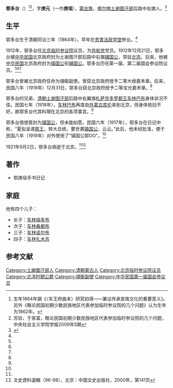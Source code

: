 {{Infobox Officeholder
|姓名=鄂多台
|圖像=File:鄂多台.jpg
|圖像大小=200px
|圖像說明=  
| 字       = 
| 號       = 
| 別名     = 
| 出生名   = 
| 出生日期 = 
| 出生地點 = 
| 逝世日期 = 
| 逝世地點 = 
| 死因     = 
| 墓地     = 
| 墓地座標 = 
| 籍貫     = 
| 國籍     = 
| 公民權   = 
| 政黨     = 
| 其他政黨 = 
| 身高     = 
| 配偶     = 
| 伴侶     = 
| 兒女     = 
| 父母     = 
| 親屬     = 
| 居住地   = 
| 學歷     = 
| 母校     = 
| 職業     = 
| 專業     = 
| 知名原因 = 
| 著作     = 
| 宗教信仰 = 
| 獲獎     = 
| 簽名     = 
| 腳註     = 
}}
'''鄂多台'''（{{bd|1862年||1921年|9月2日}}）<ref>生年1864年据《〈车王府曲本〉研究初得——兼议传承宣南文化的重要意义》。另外《略论民国初期少数民族地区代表参加临时参议院的几个问题》认为生年为1862年。</ref><ref name=suqin>苏钦、于家富，略论民国初期少数民族地区代表参加临时参议院的几个问题， 中央社会主义学院学报2009年5期</ref>，字'''庚元'''（一作'''庚垣'''），[[蒙古族|蒙古族]]，[[喀尔喀|喀尔喀]][[土谢图汗部|土谢图汗部]]后路中右旗人。<ref name=wang>{{Cite web |url=http://jds.cass.cn/Item/8348.aspx |title=王政尧，《车王府曲本》研究初得——兼议传承宣南文化的重要意义，近代中国研究，2010年06月28日  |accessdate=2012年11月1日 |archive-date=2015年4月2日 |archive-url=https://web.archive.org/web/20150402173641/http://jds.cass.cn/Item/8348.aspx |dead-url=no }}</ref>

==生平==
鄂多台生于清朝同治三年（1864年）。早年在[[贵胄法政学堂|贵胄法政学堂]]修业。<ref name=wang/>

1912年，鄂多台任[[北京临时参议院|北京临时参议院]]议员，为[[共和党_(中国)|共和党]]党员。1912年12月21日，鄂多台被[[中华民国|中华民国]]北京政府封为土谢图汗部后路中右旗[[辅国公|辅国公]]，常驻[[北京|北京]]。后来，他被[[中华民国|中华民国]]北京政府封为[[镇国公|镇国公]]衔[[辅国公|辅国公]]。鄂多台历任第一届、第二届国会参议院议员。<ref name=wang/><ref name=wenshi/><ref name=suqin/>

鄂多台曾被北京政府任命为翊衛副使。曾获北京政府授予二等大绶嘉禾章。后来，民国八年（1919年）12月31日，鄂多台获北京政府授予二等宝光嘉禾章。<ref name=wang/>

鄂多台的兄弟、[[清朝|清朝]][[土谢图汗部|土谢图汗部]]后路中右翼旗[[札萨克|札萨克]][[多罗郡王|多罗郡王]][[车林巴布|车林巴布]]身体状况不佳。民国七年（1918年），[[车林巴布|车林巴布]]再度由[[外蒙古|外蒙古]][[库伦|库伦]]来到北京，但身体依旧不好。故鄂多台代其料理在北京的各项事宜。<ref name=wang/>

鄂多台很想晋封为[[镇国公|镇国公]]，但未能如愿。民国六年（1917年），鄂多台在日记中称，“夏拟呈递[[那彦图|那王]]，转大总统，要世袭[[镇国公|镇国公]]，云云。”此后，他未经批准，便于民国八年（1919年）对外使用了“镇国公鄂OO”。<ref name=wang/>

1921年9月2日，鄂多台病逝于北京。<ref name=suqin/><ref name=wenshi>文史資料選輯（96-98），北京：中国文史出版社，2000年，第141页</ref>

==著作==
*鄂庚垣手书日记

==家庭==
他有四个儿子：
*长子：[[车林端多布|车林端多布]]
*次子：[[车林桑都布|车林桑都布]]
*三子：[[车林诺尔布|车林诺尔布]]
*四子：[[车林扎木苏|车林扎木苏]]

==参考文献==
{{reflist}}
{{中華民國第二屆國會參議院議員}}
[[Category:土謝圖汗部人|Category:土謝圖汗部人]]
[[Category:清朝蒙古人|Category:清朝蒙古人]]
[[Category:北京临时参议院议员|Category:北京临时参议院议员]]
[[Category:北洋时期公爵|Category:北洋时期公爵]]
[[Category:翊衛副使|Category:翊衛副使]]
[[Category:中华民国第一届国会参议员|Category:中华民国第一届国会参议员]]